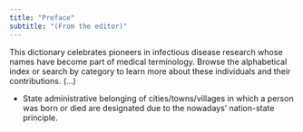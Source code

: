```yaml
---
title: "Preface"
subtitle: "(From the editor)"
---
```


This dictionary celebrates pioneers in infectious disease research whose names have become part of medical terminology.
Browse the alphabetical index or search by category to learn more about these individuals and their contributions. (...)

-   State administrative belonging of cities/towns/villages in which a person was born or died are designated due to the
    nowadays' nation-state principle.
